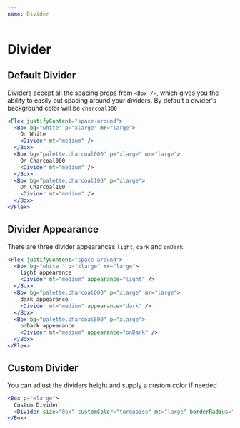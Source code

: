 ```yaml
---
name: Divider
---
```


# Divider

<ComponentDetail
  of="Divider"
  figma="file/FJdRcUtLJ6RVIcPS1CL5dwwQ/Borders-and-Dividers?node-id=7%3A10"
/>

## Default Divider

Dividers accept all the spacing props from `<Box />`, which gives you the ability to easily put spacing around your dividers. By default a divider's background color will be `charcoal300`

```jsx
<Flex justifyContent="space-around">
  <Box bg="white" p="xlarge" mr="large">
    On White
    <Divider mt="medium" />
  </Box>
  <Box bg="palette.charcoal000" p="xlarge" mr="large">
    On Charcoal000
    <Divider mt="medium" />
  </Box>
  <Box bg="palette.charcoal100" p="xlarge">
    On Charcoal100
    <Divider mt="medium" />
  </Box>
</Flex>
```

## Divider Appearance

There are three divider appearances `light`, `dark` and `onDark`.

```jsx
<Flex justifyContent="space-around">
  <Box bg="white " p="xlarge" mr="large">
    light appearance
    <Divider mt="medium" appearance="light" />
  </Box>
  <Box bg="palette.charcoal000" p="xlarge" mr="large">
    dark appearance
    <Divider mt="medium" appearance="dark" />
  </Box>
  <Box bg="palette.charcoal600" p="xlarge">
    onDark appearance
    <Divider mt="medium" appearance="onDark" />
  </Box>
</Flex>
```

## Custom Divider

You can adjust the dividers height and supply a custom color if needed

```jsx
<Box p="xlarge">
  Custom Divider
  <Divider size="8px" customColor="turquoise" mt="large" borderRadius="100px" />
</Box>
```

